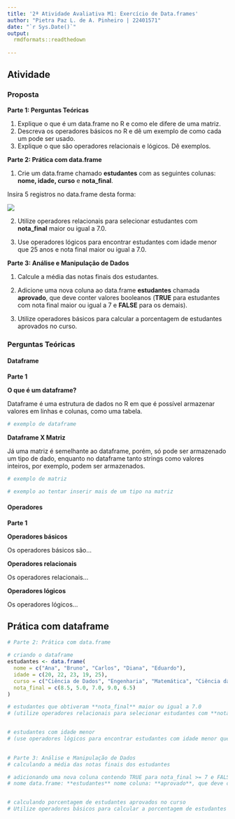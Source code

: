 ---
title: '2ª Atividade Avaliativa M1: Exercício de Data.frames'
author: "Pietra Paz L. de A. Pinheiro | 22401571"
date: "`r Sys.Date()`"
output: 
  rmdformats::readthedown
  
---

## Atividade {.tabset}

### Proposta

**Parte 1: Perguntas Teóricas**

1. Explique o que é um data.frame no R e como ele difere de uma matriz.
2. Descreva os operadores básicos no R e dê um exemplo de como cada um pode ser usado.
3. Explique o que são operadores relacionais e lógicos. Dê exemplos.

**Parte 2: Prática com data.frame**

1. Crie um data.frame chamado **estudantes** com as seguintes colunas: **nome, idade, curso** e **nota_final**. 

Insira 5 registros no data.frame desta forma:

![](https://raw.githubusercontent.com/pietrapaz/r_dados/main/atividade_avaliativa2/imagem_dataframe.png)

2. Utilize operadores relacionais para selecionar estudantes com **nota_final** maior ou igual a 7.0.

3. Use operadores lógicos para encontrar estudantes com idade menor que 25 anos e nota final maior ou igual a 7.0.

**Parte 3: Análise e Manipulação de Dados**

1. Calcule a média das notas finais dos estudantes.

2. Adicione uma nova coluna ao data.frame **estudantes** chamada **aprovado**, que deve conter valores booleanos 
(**TRUE** para estudantes com nota final maior ou igual a 7 e **FALSE** para os demais).

3. Utilize operadores básicos para calcular a porcentagem de estudantes aprovados no curso.

### Perguntas Teóricas {.tabset}

#### **Dataframe**

**Parte 1**

**O que é um dataframe?**

Dataframe é uma estrutura de dados no R em que é possível armazenar valores em linhas e colunas, como uma tabela.

```{r}
# exemplo de dataframe 

```

**Dataframe X Matriz** 

Já uma matriz é semelhante ao dataframe, porém, só pode ser armazenado um tipo de dado, enquanto no dataframe tanto strings como valores inteiros, por exemplo, podem ser armazenados.

```{r}
# exemplo de matriz

```

```{r}
# exemplo ao tentar inserir mais de um tipo na matriz

```

#### **Operadores**

**Parte 1**

**Operadores básicos**

Os operadores básicos são...

**Operadores relacionais**

Os operadores relacionais...

**Operadores lógicos**

Os operadores lógicos...

## Prática com dataframe

```{r}
# Parte 2: Prática com data.frame

# criando o dataframe 
estudantes <- data.frame(
  nome = c("Ana", "Bruno", "Carlos", "Diana", "Eduardo"),
  idade = c(20, 22, 23, 19, 25),
  curso = c("Ciência de Dados", "Engenharia", "Matemática", "Ciência da Computação", "Estatística"),
  nota_final = c(8.5, 5.0, 7.0, 9.0, 6.5)
)

# estudantes que obtiveram **nota_final** maior ou igual a 7.0 
# (utilize operadores relacionais para selecionar estudantes com **nota_final** maior ou igual a 7.0)


# estudantes com idade menor 
# (use operadores lógicos para encontrar estudantes com idade menor que 25 anos e nota final maior ou igual a 7.0)
  

# Parte 3: Análise e Manipulação de Dados
# calculando a média das notas finais dos estudantes

# adicionando uma nova coluna contendo TRUE para nota_final >= 7 e FALSE para os demais
# nome data.frame: **estudantes** nome coluna: **aprovado**, que deve conter valores booleanos (**TRUE** para estudantes com nota final maior ou igual a 7 e **FALSE** para os demais).


# calculando porcentagem de estudantes aprovados no curso
# Utilize operadores básicos para calcular a porcentagem de estudantes aprovados no curso.




```
